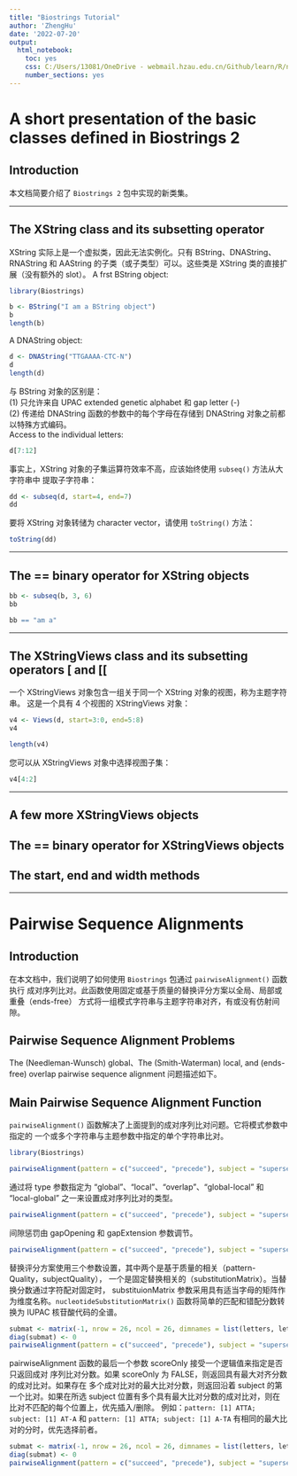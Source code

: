 ```yaml
---
title: "Biostrings Tutorial"
author: 'ZhengHu'
date: '2022-07-20'
output: 
  html_notebook: 
    toc: yes
    css: C:/Users/13081/OneDrive - webmail.hzau.edu.cn/Github/learn/R/notebook.css
    number_sections: yes
---
```


# A short presentation of the basic classes defined in Biostrings 2

## Introduction
本文档简要介绍了 `Biostrings 2` 包中实现的新类集。


--------------------------------------------------------------------------------


## The XString class and its subsetting operator
XString 实际上是一个虚拟类，因此无法实例化。只有 BString、DNAString、RNAString 和 
AAString 的子类（或子类型）可以。这些类是 XString 类的直接扩展（没有额外的 slot）。
A frst BString object:
```r
library(Biostrings)
```

```r
b <- BString("I am a BString object")
b
length(b)
```

A DNAString object:
```r
d <- DNAString("TTGAAAA-CTC-N")
d
length(d)
```

与 BString 对象的区别是：  
(1) 只允许来自 UPAC extended genetic alphabet 和 gap letter (-)  
(2) 传递给 DNAString 函数的参数中的每个字母在存储到 DNAString 对象之前都以特殊方式编码。  
Access to the individual letters:
```r
d[7:12]
```

事实上，XString 对象的子集运算符效率不高，应该始终使用 `subseq()` 方法从大字符串中
提取子字符串：
```r
dd <- subseq(d, start=4, end=7)
dd
```

要将 XString 对象转储为 character vector，请使用 `toString()` 方法：
```r
toString(dd)
```


--------------------------------------------------------------------------------


## The == binary operator for XString objects
```r
bb <- subseq(b, 3, 6)
bb
```
```r
bb == "am a"
```


--------------------------------------------------------------------------------


## The XStringViews class and its subsetting operators [ and [[
一个 XStringViews 对象包含一组关于同一个 XString 对象的视图，称为主题字符串。
这是一个具有 4 个视图的 XStringViews 对象：
```r
v4 <- Views(d, start=3:0, end=5:8)
v4
```

```r
length(v4)
```

您可以从 XStringViews 对象中选择视图子集：
```r
v4[4:2]
```


--------------------------------------------------------------------------------


## A few more XStringViews objects

## The == binary operator for XStringViews objects

## The start, end and width methods





--------------------------------------------------------------------------------





# Pairwise Sequence Alignments

## Introduction
在本文档中，我们说明了如何使用 `Biostrings` 包通过 `pairwiseAlignment()` 函数执行
成对序列比对。此函数使用固定或基于质量的替换评分方案以全局、局部或重叠（ends-free）
方式将一组模式字符串与主题字符串对齐，有或没有仿射间隙。

## Pairwise Sequence Alignment Problems
The (Needleman-Wunsch) global、The (Smith-Waterman) local, and (ends-free) overlap 
pairwise sequence alignment 问题描述如下。

## Main Pairwise Sequence Alignment Function
`pairwiseAlignment()` 函数解决了上面提到的成对序列比对问题。它将模式参数中指定的
一个或多个字符串与主题参数中指定的单个字符串比对。
```r
library(Biostrings)
```

```r
pairwiseAlignment(pattern = c("succeed", "precede"), subject = "supersede")
```

通过将 type 参数指定为 “global”、“local”、“overlap”、“global-local” 和 “local-global”  之一来设置成对序列比对的类型。
```r
pairwiseAlignment(pattern = c("succeed", "precede"), subject = "supersede", type = "local")
```

间隙惩罚由 gapOpening 和 gapExtension 参数调节。
```r
pairwiseAlignment(pattern = c("succeed", "precede"), subject = "supersede", gapOpening = 0, gapExtension = 1)
```

替换评分方案使用三个参数设置，其中两个是基于质量的相关（pattern-Quality，subjectQuality），
一个是固定替换相关的（substitutionMatrix）。当替换分数通过字符配对固定时，
substituionMatrix 参数采用具有适当字母的矩阵作为维度名称。`nucleotideSubstitutionMatrix()`
函数将简单的匹配和错配分数转换为 IUPAC 核苷酸代码的全谱。
```r
submat <- matrix(-1, nrow = 26, ncol = 26, dimnames = list(letters, letters))
diag(submat) <- 0
pairwiseAlignment(pattern = c("succeed", "precede"), subject = "supersede", substitutionMatrix = submat, gapOpening = 0, gapExtension = 1)
```

pairwiseAlignment 函数的最后一个参数 scoreOnly 接受一个逻辑值来指定是否只返回成对
序列比对分数。如果 scoreOnly 为 FALSE，则返回具有最大对齐分数的成对比对。如果存在 多个成对比对的最大比对分数，则返回沿着 subject 的第一个比对。如果在所选 subject 
位置有多个具有最大比对分数的成对比对，则在比对不匹配的每个位置上，优先插入/删除。
例如：`pattern: [1] ATTA; subject: [1] AT-A` 和 `pattern: [1] ATTA; subject: [1] A-TA`
有相同的最大比对的分时，优先选择前者。
```r
submat <- matrix(-1, nrow = 26, ncol = 26, dimnames = list(letters, letters))
diag(submat) <- 0
pairwiseAlignment(pattern = c("succeed", "precede"), subject = "supersede", substitutionMatrix = submat, gapOpening = 0, gapExtension = 1, scoreOnly = TRUE)
```










